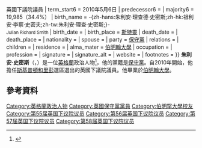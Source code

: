 {{NoteTA
|G1=PoliticiansUK
}}
{{Infobox MP
| honorific-prefix =
| name = 朱利安·史密斯 <small>閣下<br/>The Rt Hon. Julian Smith {{Post-nominals|country=GBR|size=100%|MP}}
| image = Official portrait of Julian Smith crop 2.jpg
| caption = 2017年官方肖像照
| alt = 
| office = [[北愛爾蘭事務大臣|北愛爾蘭事務大臣]]
| primeminister = [[莊漢生|莊漢生]]
| term_start = 2019年7月24日
| term_end = 2020年2月13日
| predecessor = [[龐碧琳|龐碧琳]]
| successor = [[盧柏敦|盧柏敦]]
| office1 = [[財政部國會秘書|財政部國會秘書]]<br>兼[[下議院國會議員領袖|下議院國會議員領袖]]
| primeminister1 = [[文翠珊|文翠珊]]
| deputy1 = [[艾斯特·麦克维|艾斯特·麦克维]]<br>[[克里斯多福·平徹|克里斯多福·平徹]]
| term_start1 = 2017年11月2日
| term_end1 = 2019年7月24日
| predecessor1 = [[加文·威廉姆森|加文·威廉姆森]]
| successor1 = [[馬克·斯賓塞|馬克·斯賓塞]]
| office2 = {{le|宮廷財務官|Treasurer of the Household}}<br>兼[[黨鞭長#現任政府黨鞭名單|下議院國會議員副領袖]]
| primeminister2 = [[文翠珊|文翠珊]]
| 1namedata2 = [[加文·威廉姆森|加文·威廉姆森]]
| 1blankname2 = [[下議院國會議員領袖|議員領袖]]
| term_start2 = 2017年6月13日
| term_end2 = 2017年11月2日
| predecessor2 = [[安妮·彌爾頓|安妮·彌爾頓]]
| successor2 = [[艾斯特·麦克维|艾斯特·麦克维]]
| office3 = {{le|副宮務大臣|Vice-Chamberlain of the Household}}
| primeminister3 = [[文翠珊|文翠珊]]
| 1blankname3 = [[宮務大臣|宮務大臣]]
| 1namedata3 = {{le|第三代皮爾伯爵威廉·皮爾|William Peel, 3rd Earl Peel|皮爾伯爵}}
| term_start3 = 2016年7月17日
| term_end3 = 2017年6月13日
| predecessor3 = [[克里斯·霍普金斯|克里斯·霍普金斯]]
| successor3 = [[克里斯·希頓-哈里斯|克里斯·希頓-哈里斯]]
| office4 = [[黨鞭長#現任政府黨鞭名單|政府助理黨鞭]]
| primeminister4 = [[戴维·卡梅伦|戴维·卡梅伦]]
| 1blankname4 = [[下議院國會議員領袖|議員領袖]]
| 1namedata4 = [[马克·哈珀|马克·哈珀]]
| predecessor4 = 
| successor4 = 
| term_start4 = 2015年5月11日
| term_end4 = 2016年7月17日
| office5 = [[國際發展大臣|國際發展大臣]]{{le|國會私人秘書|Parliamentary Private Secretary}}
| primeminister5 = [[戴维·卡梅伦|戴维·卡梅伦]]
| 1blankname5 = [[國際發展大臣|國際發展大臣]]
| 1namedata5 = [[簡意寧|簡意寧]]
| term_start5 = 2012年9月4日
| term_end5 = 2015年5月11日
| predecessor5 = [[馬克·蘭開斯特|馬克·蘭開斯特]]
| successor5 = [[安德魯·賓漢姆|安德魯·賓漢姆]]
| constituency_MP6 = [[斯基普頓和里彭_(英國國會選區)|斯基普頓和里彭]]選區
| parliament6 = 英國下議院{{!}}英國下議院議員
| term_start6 = 2010年5月6日
| predecessor6 = {{le|大衛·柯瑞|David Curry}}
| majority6 = 19,985（34.4%）
| birth_name = -{zh-hans:朱利安·理查德·史密斯;zh-hk:祖利安·李察·史密夫;zh-tw:朱利安·理查·史密斯;}-<br><small>Julian Richard Smith</small>
| birth_date = {{birth date and age|1971|8|30}}
| birth_place = {{SCO}}{{le|斯特靈郡|Stirlingshire}}[[斯特靈|斯特靈]]
| death_date =
| death_place =
| nationality = {{UK}}
| spouse =
| party = [[保守黨_(英國)|保守黨]]
| relations =
| children =
| residence =
| alma_mater = [[伯明翰大學|伯明翰大學]]
| occupation =
| profession =
| signature =
| signature_alt =
| website = {{URL|https://juliansmith.org.uk/}}
| footnotes =
}}
'''朱利安·史密斯'''（{{lang-en|Julian Smith}}，{{bd|1971年|8月30日}}）是一位[[英格蘭|英格蘭]]政治人物<ref>{{LondonGazette|issue=59418 |supp= |startpage=8744 |date=13 May 2010 |accessdate=28 September 2010 }}</ref>，他的黨籍是[[保守黨_(英國)|保守黨]]。自2010年開始，他擔任[[斯基普頓和里彭_(英國國會選區)|斯基普頓和里彭]]選區選出的英國下議院議員。他畢業於[[伯明翰大學|伯明翰大學]]。

==參考資料==
{{Reflist}}

{{特蕾莎·梅内阁}}

{{DEFAULTSORT: Smith, Julian}}
[[Category:英格蘭政治人物|Category:英格蘭政治人物]]
[[Category:英國保守黨黨員|Category:英國保守黨黨員]]
[[Category:伯明罕大學校友|Category:伯明罕大學校友]]
[[Category:第55届英国下议院议员|Category:第55届英国下议院议员]]
[[Category:第56届英国下议院议员|Category:第56届英国下议院议员]]
[[Category:第57届英国下议院议员|Category:第57届英国下议院议员]]
[[Category:第58届英国下议院议员|Category:第58届英国下议院议员]]